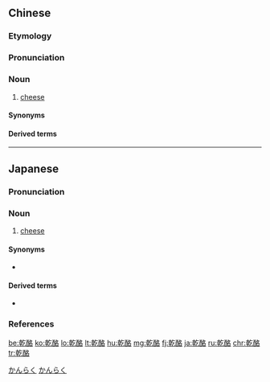 {{also|干酪}}
==Chinese==
{{zh-forms|s=干酪}}

===Etymology===
{{rfe|lang=zh}}

===Pronunciation===
{{zh-pron
|m=gān酪
|c=gon1 lok6,gon1 lok3
|mn=kan-lo̍k
|cat=n
}}

===Noun===
{{zh-noun}}

# [[cheese]]

====Synonyms====
{{zh-dial|奶酪}}

====Derived terms====
{{zh-der|白乾酪|白軟乾酪|農家乾酪|軟白乾酪|鬆軟乾酪|鮮乾酪}}

{{zh-cat|Cheeses}}

----

==Japanese==
{{ja-kanjitab|かん|らく|yomi=o}}

===Pronunciation===
{{ja-pron|yomi=o|かんらく|acc=0|acc_ref=DJR}}

===Noun===
{{ja-noun|かんらく}}

# [[cheese]]

====Synonyms====
* {{ja-r|チーズ}}

====Derived terms====
* {{ja-r|乾酪素|かんらくそ}}

===References===
<references/>

[[Category:ja:Cheeses|かんらく]]
[[Category:ja:Foods|かんらく]]

[[be:乾酪]]
[[ko:乾酪]]
[[lo:乾酪]]
[[lt:乾酪]]
[[hu:乾酪]]
[[mg:乾酪]]
[[fj:乾酪]]
[[ja:乾酪]]
[[ru:乾酪]]
[[chr:乾酪]]
[[tr:乾酪]]